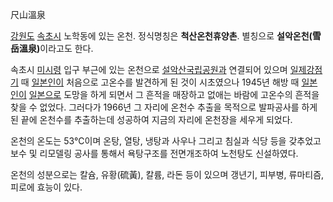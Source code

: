 尺山溫泉

[[강원도]] [[속초시]] 노학동에 있는 온천. 정식명칭은 '''척산온천휴양촌'''. 별칭으로 '''설악온천(雪岳溫泉)'''이라고도 한다. 

속초시 [[미시령]] 입구 부근에 있는 온천으로 [[설악산]][[국립공원]]과 연결되어 있으며 [[일제강점기]] 때 [[일본인]]이 처음으로 고온수를 발견하게 된 것이 시초였으나 1945년 해방 때 [[일본인]]이 [[일본]]으로 도망을 하게 되면서 그 흔적을 매장하고 없애는 바람에 고온수의 흔적을 찾을 수 없었다. 그러다가 1966년 그 자리에 온천수 추출을 목적으로 발파공사를 하게 된 끝에 온천수를 추출하는데 성공하여 지금의 자리에 온천장을 세우게 되었다. 

온천의 온도는 53℃이며 온탕, 열탕, 냉탕과 사우나 그리고 침실과 식당 등을 갖추었고 보수 및 리모델링 공사를 통해서 욕탕구조를 전면개조하여 노천탕도 신설하였다. 

온천의 성분으로는 칼슘, 유황(硫黃), 칼륨, 라돈 등이 있으며 갱년기, 피부병, 류마티즘, 피로에 효능이 있다.    

 

